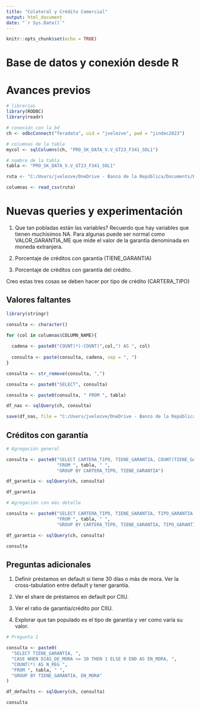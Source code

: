 ```yaml
---
title: "Colateral y Crédito Comercial"
output: html_document
date: "`r Sys.Date()`"
---
```


```r

knitr::opts_chunk$set(echo = TRUE)

```

# Base de datos y conexión desde R

# Avances previos

```r

# librerías
library(RODBC)
library(readr)

# conexión con la bd
ch <- odbcConnect("Teradata", uid = "jvelezve", pwd = "jindec2023")

# columnas de la tabla
mycol <- sqlColumns(ch, "PRO_SK_DATA_V.V_GT23_F341_SOL1")

# nombre de la tabla
tabla <- "PRO_SK_DATA_V.V_GT23_F341_SOL1"

```

```r

ruta <- "C:/Users/jvelezve/OneDrive - Banco de la República/Documents/Bancos/Felipe and Rebecca/output/columnas341.csv"

columnas <- read_csv(ruta)

```

# Nuevas queries y experimentación

  1. Que tan pobladas están las variables? Recuerdo que hay variables que tienen muchísimos NA. Para algunas puede ser normal como VALOR_GARANTIA_ME que mide el valor de la garantía denominada en moneda extranjera.

  2. Porcentaje de créditos con garantía (TIENE_GARANTIA)

  3. Porcentaje de créditos con garantía del crédito.

Creo estas tres cosas se deben hacer por tipo de crédito (CARTERA_TIPO)

## Valores faltantes

```r
library(stringr)

consulta <- character()

for (col in columnas$COLUMN_NAME){
  
  cadena <- paste0("COUNT(*)-COUNT(",col,") AS ", col)
  
  consulta <- paste(consulta, cadena, sep = ", ")
}

consulta <- str_remove(consulta, ",")

consulta <- paste0("SELECT", consulta)

consulta <- paste0(consulta, " FROM ", tabla)

df_nas <- sqlQuery(ch, consulta)

save(df_nas, file = "C:/Users/jvelezve/OneDrive - Banco de la República/Documents/Bancos/Felipe and Rebecca/output/Nas_by_col.rdata")

```

## Créditos con garantía

```r

# Agregación general

consulta <- paste0("SELECT CARTERA_TIPO, TIENE_GARANTIA, COUNT(TIENE_GARANTIA) AS N_REG ",
                   "FROM ", tabla, " ", 
                   "GROUP BY CARTERA_TIPO, TIENE_GARANTIA")

df_garantia <- sqlQuery(ch, consulta)

df_garantia

```

```r

# Agregación con más detalle

consulta <- paste0("SELECT CARTERA_TIPO, TIENE_GARANTIA, TIPO_GARANTIA, COUNT(TIENE_GARANTIA) AS N_REG ",
                   "FROM ", tabla, " ", 
                   "GROUP BY CARTERA_TIPO, TIENE_GARANTIA, TIPO_GARANTIA")

df_garantia <- sqlQuery(ch, consulta)

consulta

```


## Preguntas adicionales

  1. Definir préstamos en default si tiene 30 días o más de mora. Ver la cross-tabulation entre default y tener garantía.

  2. Ver el share de préstamos en default por CIIU.
  
  3. Ver el ratio de garantía/crédito por CIIU. 
  
  4. Explorar que tan populado es el tipo de garantía y ver como varía su valor. 

```r

# Pregunta 1

consulta <- paste0(
  "SELECT TIENE_GARANTIA, ",
  "CASE WHEN DIAS_DE_MORA >= 30 THEN 1 ELSE 0 END AS EN_MORA, ",
  "COUNT(*) AS N_REG ",
  "FROM ", tabla, " ",
  "GROUP BY TIENE_GARANTIA, EN_MORA"
)

df_defaults <- sqlQuery(ch, consulta)

consulta

```

